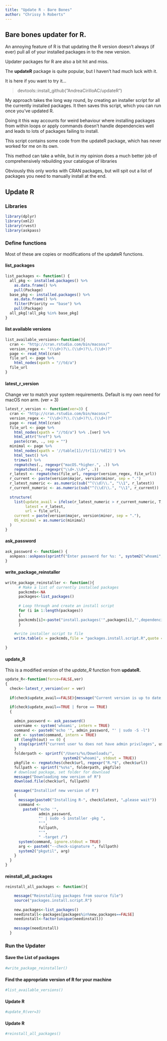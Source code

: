 ```yaml
---
title: "Update R - Bare Bones"
author: "Chrissy h Roberts"
---
```


## Bare bones updater for R.

An annoying feature of R is that updating the R version doesn't always (if ever) pull all of your installed packages in to the new version.

Updater packages for R are also a bit hit and miss.

The **updateR** package is quite popular, but I haven't had much luck with it.

It is here if you want to try it...

> devtools::install_github("AndreaCirilloAC/updateR")

My approach takes the long way round, by creating an installer script for all the currently installed packages. It then saves this script, which you can run once you've updated R.

Doing it this way accounts for weird behaviour where installing packages from within loops or apply commands doesn't handle dependencies well and leads to lots of packages failing to install.

This script contains some code from the updateR package, which has never worked for me on its own.

This method can take a while, but in my opinion does a much better job of comprehensively rebuilding your catalogue of libraries

Obviously this only works with CRAN packages, but will spit out a list of packages you need to manually install at the end.

## Update R

### Libraries

```r

library(dplyr)
library(xml2)
library(rvest)
library(askpass)
```

### Define functions

Most of these are copies or modifications of the updateR functions.

#### list_packages

```r

list_packages <- function() {
  all_pkg <- installed.packages() %>%
    as.data.frame() %>%
    pull(Package)
  base_pkg <- installed.packages() %>%
    as.data.frame() %>%
    filter(Priority == "base") %>%
    pull(Package)
  all_pkg[!all_pkg %in% base_pkg]
}

```

#### list available versions

```r
list_available_versions<-function(){
  cran <- "http://cran.rstudio.com/bin/macosx/"
  version_regex <- "(\\d+)?\\.(\\d+)?\\.(\\d+)?"
  page <- read_html(cran)
  file_url <- page %>%
    html_nodes(xpath = "//td/a")
  file_url
}
```

#### latest_r\_version

Change ver to match your system requirements. Default is my own need for macOS non arm. (ver = 3)

```r
latest_r_version <- function(ver=3) {
  cran <- "http://cran.rstudio.com/bin/macosx/"
  version_regex <- "(\\d+)?\\.(\\d+)?\\.(\\d+)?"
  page <- read_html(cran)
  file_url <- page %>%
    html_nodes(xpath = "//td/a") %>% .[ver] %>%
    html_attr("href") %>%
    paste(cran, ., sep = "")
  minimal <- page %>%
    html_nodes(xpath = '//table[1]//tr[1]//td[2]') %>%
    html_text() %>%
    trimws() %>%
    regmatches(., regexpr("macOS.*higher.", .)) %>%
    regmatches(., regexpr("\\d+.\\d+", .))
  r_latest <- regmatches(file_url, regexpr(version_regex, file_url))
  r_current <- paste(version$major, version$minor, sep = ".")
  r_latest_numeric <- as.numeric(sub("^(\\d)\\.", "\\1", r_latest))
  r_current_numeric <- as.numeric(sub("^(\\d)\\.", "\\1", r_current))
  
  structure(
    list(update_avail = ifelse(r_latest_numeric > r_current_numeric, T, F),
         latest = r_latest,
         url = file_url),
    current = paste(version$major, version$minor, sep = "."),
    OS_minimal = as.numeric(minimal)
  )
}
```

#### ask_password

```r
ask_password <- function() {
  askpass::askpass(sprintf("Enter password for %s: ", system2("whoami", stdout = TRUE)))
}
```

#### write_package_reinstaller

```r
write_package_reinstaller <- function(){
      # Make a list of currently installed packages
      packcmds<-NA
      packages<-list_packages()
    
      # Loop through and create an install script
      for (i in 1:length(packages))
      {
      packcmds[i]<-paste("install.packages('",packages[i],"',dependencies = T)",sep = "")
      }
    
    #write installer script to file
    write.table(x = packcmds,file = "packages.install.script.R",quote = F,row.names = F,col.names=FALSE)
 
}
```

#### update_R

This is a modified version of the *update_R* function from **updateR.**

```r

update_R<-function(force=FALSE,ver)
{
  check<-latest_r_version(ver = ver)
  
  if(check$update_avail==FALSE){message("Current version is up to date, nothing to be done")}
  
  if(check$update_avail==TRUE | force == TRUE)
  {
   
    admin_password <- ask_password()
    username <- system('whoami', intern = TRUE)
    command <- paste0("echo '", admin_password, "' | sudo -S -l")
    out <- system(command, intern = TRUE)
    if (length(out) == 0) {
      stop(sprintf("current user %s does not have admin privileges", username))
    }
    folderpath <- sprintf("/Users/%s/Downloads/",
                          system2("whoami", stdout = TRUE))
    pkgfile <- regmatches(check$url, regexpr("R.*$", check$url))
    fullpath <- sprintf("%s%s", folderpath, pkgfile)
    # download package, set folder for download
    message("Downloading new version of R")
    download.file(check$url, fullpath)
    
    message("Installinf new version of R")
    {
      message(paste0("Installing R-", check$latest, "…please wait"))
      command <-
        paste0("echo '",
               admin_password,
               "' | sudo -S installer -pkg ",
               "'",
               fullpath,
               "'",
               " -target /")
      system(command, ignore.stdout = TRUE)
      arg <- paste0("--check-signature ", fullpath)
      system2("pkgutil", arg)
    }
  }
}
```

#### reinstall_all_packages

```r
reinstall_all_packages <- function(){

    message("Reinstalling packages from source file")
    source("packages.install.script.R")
    
    new.packages<-list_packages()
    needinstall<-packages[packages%in%new.packages==FALSE]
    needinstall<-factor(unique(needinstall))
    
    message(needinstall)
  }

```

### Run the Updater

#### Save the List of packages

```r
#write_package_reinstaller()
```

#### Find the appropriate version of R for your machine

```r
#list_available_versions()
```

#### Update R

```r
#update_R(ver=3)
```

#### Update R

```r
#reinstall_all_packages()
```
